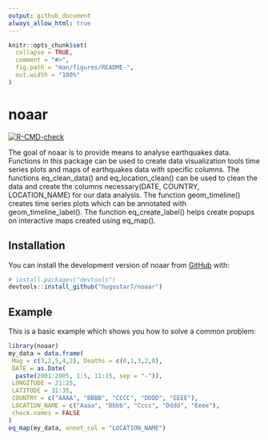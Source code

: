 ```yaml
---
output: github_document
always_allow_html: true
---
```


<!-- README.md is generated from README.Rmd. Please edit that file -->

```r
knitr::opts_chunk$set(
  collapse = TRUE,
  comment = "#>",
  fig.path = "man/figures/README-",
  out.width = "100%"
)
```

# noaar

<!-- badges: start -->
[![R-CMD-check](https://github.com/hugostar7/noaar/actions/workflows/R-CMD-check.yaml/badge.svg)](https://github.com/hugostar7/noaar/actions/workflows/R-CMD-check.yaml)
<!-- badges: end -->

The goal of noaar is to provide means to analyse earthquakes data. Functions in this package can be used to create data visualization tools time series plots and maps of earthquakes data with specific columns. 
The functions eq_clean_data() and eq_location_clean() can be used to clean  the data and create the columns necessary(DATE, COUNTRY,
LOCATION_NAME) for our data analysis. The function geom_timeline() creates time series plots which can be  annotated with geom_timeline_label(). The function eq_create_label() helps create popups on interactive maps  created using eq_map().

## Installation

You can install the development version of noaar from [GitHub](https://github.com/) with:

``` r
# install.packages("devtools")
devtools::install_github("hugostar7/noaar")
```

## Example

This is a basic example which shows you how to solve a common problem:

```r
library(noaar)
my_data = data.frame(
 Mag = c(3,2,5,4,2), Deaths = c(0,1,3,2,0),
 DATE = as.Date(
  paste(2001:2005, 1:5, 11:15, sep = "-")),
 LONGITUDE = 21:25,
 LATITUDE = 31:35,
 COUNTRY = c("AAAA", "BBBB", "CCCC", "DDDD", "EEEE"),
 LOCATION_NAME = c("Aaaa", "Bbbb", "Cccc", "Dddd", "Eeee"),
 check.names = FALSE
)
eq_map(my_data, annot_col = "LOCATION_NAME")
```
